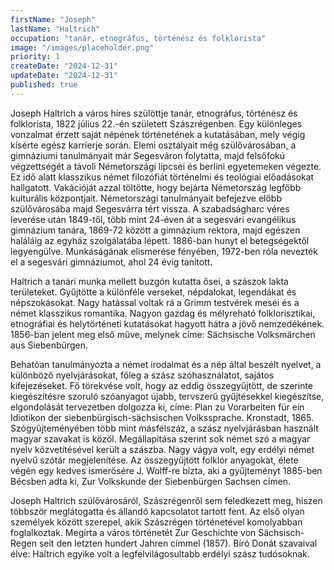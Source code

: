 ```yaml
---
firstName: "Joseph"
lastName: "Haltrich"
occupation: "tanár, etnográfus, történész és folklorista"
image: "/images/placeholder.png"
priority: 1
createDate: "2024-12-31"
updateDate: "2024-12-31"
published: true
---
```


Joseph Haltrich a város híres szülöttje tanár, etnográfus, történész és folklorista, 1822 július 22.-én született Szászrégenben. Egy különleges vonzalmat érzett saját népének történetének a kutatásában, mely végig kísérte egész karrierje során. Elemi osztályait még szülővárosában, a gimnáziumi tanulmányait már Segesváron folytatta, majd felsőfokú végzettségét a távoli Németországi lipcsei és berlini egyetemeken végezte. Ez idő alatt klasszikus német filozófiát történelmi és teológiai előadásokat hallgatott. Vakációját azzal töltötte, hogy bejárta Németország legfőbb kulturális központjait. Németországi tanulmányait befejezve előbb szülővárosába majd Segesvárra tért vissza. A szabadságharc véres leverése után 1849-től, több mint 24-éven át a segesvári evangélikus gimnázium tanára, 1869-72 között a gimnázium rektora, majd egészen haláláig az egyház szolgálatába lépett. 1886-ban hunyt el betegségektől legyengülve. Munkáságának elismerése fényében, 1972-ben róla nevezték el a segesvári gimnáziumot, ahol 24 évig tanított. 

Haltrich a tanári munka mellett buzgón kutatta ősei, a szászok lakta területeket. Gyűjtötte a különféle verseket, népdalokat, legendákat és népszokásokat. Nagy hatással voltak rá a Grimm testvérek meséi és a német klasszikus romantika. Nagyon gazdag és mélyreható folklorisztikai, etnográfiai és helytörténeti kutatásokat hagyott hátra a jövő nemzedékének. 1856-ban jelent meg első műve, melynek címe: Sächsische Volksmärchen aus Siebenbürgen.

Behatóan tanulmányozta a német irodalmat és a nép által beszélt nyelvet, a különböző nyelvjárásokat, főleg a szász szóhasználatot, sajátos kifejezéseket. Fő törekvése volt, hogy az eddig összegyűjtött, de szerinte kiegészítésre szoruló szóanyagot újabb, tervszerű gyűjtésekkel kiegészítse, elgondolását tervezetben dolgozza ki, címe: Plan zu Vorarbeiten für ein Idiotikon der siebenbürgisch-sächsischen Volkssprache. Kronstadt, 1865. Szógyűjteményében több mint másfélszáz, a szász nyelvjárásban használt magyar szavakat is közöl. Megállapítása szerint sok német szó a magyar nyelv közvetítésével került a szászba. Nagy vágya volt, egy erdélyi német nyelvű szótár megjelenítése. Az összegyűjtött folklór anyagokat, élete végén egy kedves ismerősére J. Wolff-re bízta, aki a gyűjteményt 1885-ben Bécsben adta ki, Zur Volkskunde der Siebenbürgen Sachsen címen.

Joseph Haltrich szülővárosáról, Szászrégenről sem feledkezett meg, hiszen többször meglátogatta és állandó kapcsolatot tartott fent. Az első olyan személyek között szerepel, akik Szászrégen történetével komolyabban foglalkoztak. Megírta a város történetét Zur Geschichte von Sächsisch-Regen seit den letzten hundert Jahren címmel (1857). Bíró Donát szavaival élve: Haltrich egyike volt a legfelvilágosultabb erdélyi szász tudósoknak.
